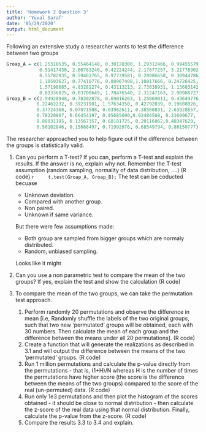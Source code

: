 ```yaml
---
title: 'Homework 2 Question 3'
author: 'Yuval Saraf'
date: '05/29/2020'
output: html_document
---
```

Following an extensive study a researcher wants to test the difference between two groups

```r
Groap_A = c(1.25310535, 0.55464140, 0.30128300, 1.29312466, 0.99455579,
            0.51417430, 2.00783240, 0.42224244, 2.17877257, 3.21778902,
            0.55782935, 0.59461765, 0.97739581, 0.20986658, 0.30944786,
            1.10593627, 0.77418776, 0.08967408,1.10817666, 0.24726425,
            1.57198685, 4.83281274, 0.43113213, 2.73038931, 1.13683142,
            0.81336825, 0.83700649, 1.78476540, 2.31247163, 2.90988727)
Groap_B = c(2.94928948, 0.70302878, 0.69016263, 1.25069011, 0.43649776,
           0.22462232, 0.39231981, 1.57634350, 0.42792839, 0.19608026,
           0.37724368, 0.07071508, 0.03962611, 0.38580831, 2.63928857,
           0.78220807, 0.66454197, 0.95685690,0.02484568, 0.21600677,
           0.88031195, 0.13567357, 0.68181725, 0.20116062,0.48347620,
           0.50102846, 0.15668497, 0.71992076, 0.68549794, 0.86150777)
```

The researcher approached you to help figure out if the difference between the groups is statistically valid.


1. Can you perform a T-test? If you can, perform a T-test and explain the results. If the answer is no, explain why not. Remember the T-test assumption (random sampling, normality of data distribution, ….) (R code)
    ```r
    t.test(Groap_A, Groap_B);
    ```
    The test can be coducted becuase  
    * Unknown deviation. 
    * Compared with another group.  
    * Non paired.  
    * Unknown if same variance.  

    But there were few assumptions made: 
    * Both group are sampled from bigger groups which are normaly distributed.  
    * Random, unbiased sampling.  

    Looks like it might 

2. Can you use a non parametric test to compare the mean of the two groups? If yes, explain the test and show the calculation (R code)

3. To compare the mean of the two groups, we can take the permutation test approach. 
    1. Perform randomly 20 permutations and observe the difference in mean [i.e, Randomly shuffle the labels of the two original groups, such that two new 'permutated' groups will be obtained, each with 30 numbers. Then calculate the mean of each group and the difference between the means under all 20 permutations]. (R code)
    2. Create a function that will generate the realizations as described in 3.1 and will output the difference between the means of the two 'permutated' groups. (R code)
    3. Run 1 million permutations and calculate the p-value directly from the permutations - that is, (1+H)/N whereas H is the number of times the permutations have higher score (the score is the difference between the means of the two groups) compared to the score of the real (un-permuted) data.  (R code)
    4. Run only 1e3 permutations and then plot the histogram of the scores obtained - it should be close to normal distribution - then calculate the z-score of the real data using that normal distribution. Finally, calculate the p-value from the z-score. (R code)
    5. Compare the results 3.3 to 3.4 and explain.